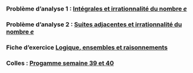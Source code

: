 ### Problème d'analyse 1 : [Intégrales et irrationnalité du nombre $e$](./Doc/Pb1_Irrationalite_e.pdf){target="_blank"}


### Problème d'analyse 2 : [Suites adjacentes et irrationnalité du nombre $e$](./Doc/Pb2_Irrationalite_e.pdf){target="_blank"}

### Fiche d'exercice [Logique, ensembles et raisonnements](./Doc/Fiche1_Logique_Ensembles_Raisonnements.pdf){target="_blank"}

### Colles : [Progamme semaine 39 et 40](./Doc/Programme_colles_semaine_39_40.pdf){width=100% height=475px}